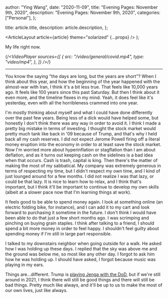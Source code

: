 
  author: "Ying Wang",
  date: "2020-11-09",
  title: "Evening Pages: November 9th, 2020",
  description: "Evening Pages: November 9th, 2020",
  categories: ["Personal"],
};

  title: article.title,
  description: article.description,
};

  <ArticleLayout article={article} theme="solarized" {...props} />
);

My life right now.

{/*<VideoPlayer
  sources={[
    {
      src: "/video/general/covid.mp4",
      type: "video/mp4",
    },
  ]}
/>*/}

---

You know the saying "the days are long, but the years are short"? When I think
about this year, and how the beginning of the year happened with the almost-war
with Iran, I think it's a bit less true. That feels like 10,000 years ago. It
feels like 100 years since this past Saturday. But then I think about it even
more, and the timeline flexes in my mind. Yeah, it does feel like it's
yesterday, even with all the horribleness crammed into one year.

I'm mostly thinking about myself and what I could have done differently over the
past few years. Being less of a dick would have helped some, but honestly I
don't think there was any way in order to avoid it. I think I made a pretty big
mistake in terms of investing. I thought the stock market would pretty much tank
like back in '09 because of Trump, and that's why I held back all my cash
reserves. I did not expect Jerome Powell firing off a literal money eruption
into the economy in order to at least save the stock market. Now I'm worried
more about hyperinflation or stagflation than I am about deflation, and as it
turns out keeping cash on the sidelines is a bad idea when that occurs. Cash is
trash, capital is king. Then there's the matter of making the most of my
sabbatical. My company was extremely generous in terms of respecting my time,
but I didn't respect my own time, and I kind of just lounged around for a few
months. I did not realize I was that lazy, or could be that lazy. It is nice to
learn how to relax, and I think that's important, but I think it'll be important
to continue to develop my own skills (albeit at a slower pace now that I'm
learning things at work).

It feels good to be able to spend money again. I look at something online (an
electric folding bike, for instance), and I can add it to my cart and look
forward to purchasing it sometime in the future. I don't think I would have been
able to do that just a few short months ago. I was scrimping and pinching on
buying grain staples. I think after talking to a friend, I should spend a bit
more money in order to feel happy. I shouldn't feel guilty about spending money
if I'm still in large part responsible.

I talked to my downstairs neighbor when going outside for a walk. He asked how I
was holding up these days. I replied that the sky was above me and the ground
was below me, so most like any other day. I forgot to ask him how he was holding
up. I should have asked, I forgot because music was playing in my ears.

Things are...different. Trump is [playing Jenga with the
DoD](https://abcnews.go.com/Politics/trump-fires-defense-secretary-mark-esper/story?id=74111080),
but if we're still around in 2021, I think there will still be good things and
there will still be bad things. Pretty much like always, and it'll be up to us
to make the most of our own lives, just like always.
